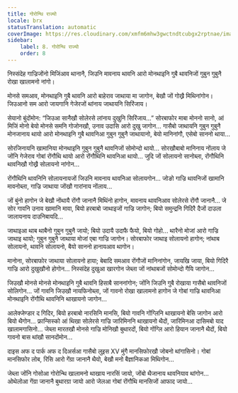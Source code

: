 ```yaml
---
title: गोरोन्थि राज्यो
locale: brx
statusTranslation: automatic
coverImage: https://res.cloudinary.com/xmfm6mhw3gwctndtcubgx2rptnae/image/upload/v1740468922/small_cover_tratado_de_psicologia_revolucionaria_a4c0dca4e0.webp
sidebar:
    label: 8. गोरोन्थि राज्यो
    order: 8
---
```

निस्संदेह गाज्रिजोंनो मिजिंआव थानानै, जिउनि मावनाय थावनि आरो मोनथाइनि गुबै थावनिजों गुबुन गुबुनै रोखा खालामनो नांगो।

मोनसे समआव, मोनथाइनि गुबै थावनि आरो बाहेराव जाथाया मा जागोन, बेखौ जों गोख्रै मिथिनांगोन। जिउआनो सम आरो जायगानि गेजेरजों थांनाय जाथायनि सिरिंजाय।

सेयानो बुंदोंमोन: “जिउआ सानैखौ सोलेरसे लांनाय दुखुनि सिरिंजाय...” सोरबाफोर माबा मोननो सानो, आं मिजिं मोनो बेयो मोनसे समनि गोजोनखौ, उनाव उदासि आरो दुखु जागोन... गासैबो जाथायनि गुबुन गुबुनै मोनजानाय थायो आरो मोनथाइनि गुबै थावनिआ गुबुन गुबुनै जाथायानो, बेयो मानिनांगौ, एसेबो साननो थाया...

सोरजिनायनि खामानिया मोनथाइनि गुबुन गुबुनै थावनिजों सोमोन्दो थायो... सोरखौबाबो मानिनाय नोंलाय जे जोंनि गेजेराव गोबां रोंगौथि थायो आरो रोंगौथिनि थावनिआ थायो... जुदि जों सोलायनो सानोब्ला, रोंगौथिनि थावनिखौ गोख्रै सोलायनो नांगोन...

रोंगौथिनि थावनिनि सोलायनायजों जिउनि मावनाय थावनिआ सोलायगोन... जोङो गाज्रि थावनिजों खामानि मावनोब्ला, गाज्रि जाथाया जोंखौ गारांनाय नोंलाय...

जों बुंनो हागोन जे बेखौ नोंथायै रोंगौ जानानै मिथिंनो हागोन, मावनाय थावनिआव सोलेरसे रोंगौ जानानै... जे सोर गावनि उनाव खामानि मावा, बियो हरबाबो जाथाइजों गाज्रि जागोन; बियो समुन्द्रनि गिदिरै दैजों दाउला जालायनाय दाउनिबायदि...

जाथाइआ थाब थाबैनो गुबुन गुबुनै जायो; बियो उदायै उदाफै फैयो, बियो गोहो... थारैनो मोजां आरो गाज्रि जाथाइ थायो; गुबुन गुबुनै जाथाया मोजां एबा गाज्रि जागोन। सोरबाफोर जाथाइ सोलायनो हागोन; नांथाब सोलायनो, थावनि सोलायनो, बैयो साननो हानायआव थागोन।

मानोना, सोरबाफोर जाथाया सोलायनो हाया; बेबादि समआव रोंगौजों मानिनांगोन, जायखि जाया, बियो गिदिरै गाज्रि आरो दुखुखौनो होगोन... निस्संदेह दुखुआ खारगोन जेब्ला जों नांथाबजों सोमोन्दो गैयि जागोन...

जिउखौ मोनसे मोनसे मोनथाइनि गुबै थावनि हिसाबै साननांगोन; जोंनि जिउनि गुबै रोखाया गासैबो थावनिजों सोलिगोन... जों गावनि जिउखौ नायफिनोब्ला, जों गावनो रोखा खालामनो हागोन जे गोबां गाज्रि थावनिआ मोनथाइनि रोंगौथि थावनिनि थाखायनो जागोन...

आलेक्जेण्डार द गिदिर, बियो हरबाबो नारसिनि मानसि, बियो गावनि गोंग्लिनि थाखायनो बेसि जागोन आरो बियो थैगोन... फ्रान्सिस्को आं थिखा सोलेरसे गाज्रि जारिमिननि थाखायनो थैदों, जारिमिनआ दासिमबो याद खालामगासिनो... जेब्ला मारतखौ मोनसे गाज्रि मोनिखौ बुथारदों, बियो गोंग्लि आरो हियान जानानै थैदों, बियो गावनो बास थांखौ सानदोंमोन...

दाइस अफ द पार्क अफ द दिअर्सआ गासैबो लुइस XV मुंगै मानसिफोरखौ जोबनो थांगासिनो। गोबां मानसिफोर लोब, रिसि आरो गेंग्रा जानानै थैयो, बेखौ मनो बैज्ञानिकआ मिथिगोन...

जेब्ला जोंनि गोसोआ गोरोन्थि खालामनो थाखाय नारसिं जायो, जोंबो थैजानाय थावनियाव थांगोन... ओथेलोआ गेंग्रा जानानै बुथारग्रा जायो आरो जेलआ गोबां रोंगौथि मानसिजों आफाद जायो...

